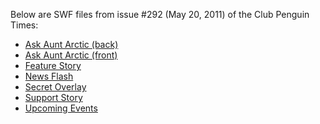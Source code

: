 {{NeedSWFs}}
Below are SWF files from issue #292 (May 20, 2011) of the Club Penguin Times:

*[[Media:News292AskAuntArcticBack.swf|Ask Aunt Arctic (back)]]
*[[Media:News292AskAuntArcticFront.swf|Ask Aunt Arctic (front)]]
*[[Media:News292FeatureStory.swf|Feature Story]]
*[[Media:News292NewsFlash.swf|News Flash]]
*[[Media:News292SecretOverlay.swf|Secret Overlay]]
*[[Media:News292SupportStory.swf|Support Story]]
*[[Media:News292UpcomingEvents.swf|Upcoming Events]]
